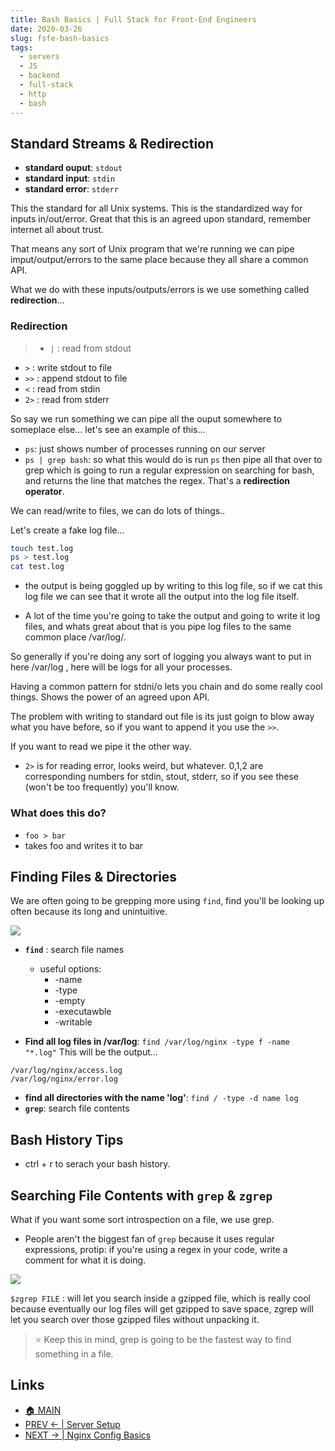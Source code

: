 ```yaml
---
title: Bash Basics | Full Stack for Front-End Engineers
date: 2020-03-26
slug: fsfe-bash-basics
tags:
  - servers
  - JS
  - backend
  - full-stack
  - http
  - bash 
---
```


## Standard Streams & Redirection
- **standard ouput**: `stdout`
- **standard input**: `stdin`
- **standard error**: `stderr`
 
This the standard for all Unix systems. This is the standardized way for inputs in/out/error. Great that this is an agreed upon standard, remember internet all about trust.

That means any sort of Unix program that we're running we can pipe imput/output/errors to the same place because they all share a common API.

What we do with these inputs/outputs/errors is we use something called **redirection**...

### Redirection 
>- `|` : read from stdout 
- `>` : write stdout to file 
- `>>` : append stdout to file
- `<` : read from stdin
- `2>` : read from stderr 

So say we run something we can pipe all the ouput somewhere to someplace else... let's see an example of this...

- `ps`: just shows number of processes running on our server 
- `ps | grep bash`: so what this would do is run `ps` then pipe all that over to grep which is going to run a regular expression on searching for bash, and returns the line that matches the regex. That's a **redirection operator**.

We can read/write to files, we can do lots of things..

Let's create a fake log file...
```bash
touch test.log 
ps > test.log 
cat test.log 
```
- the output is being goggled up by writing to this log file, so if we cat this log file we can see that it wrote all the output into the log file itself.

- A lot of the time you're going to take the output and going to write it log files, and whats great about that is you pipe log files to the same common place /var/log/.

So generally if you're doing any sort of logging you always want to put in here /var/log , here will be logs for all your processes. 

Having a common pattern for stdni/o lets you chain and do some really cool things. Shows the power of an agreed upon API.

The problem with writing to standard out file is its just goign to blow away what you have before, so if you want to append it you use the `>>`.

If you want to read we pipe it the other way.

- `2>` is for reading error, looks weird, but whatever. 0,1,2 are corresponding numbers for stdin, stout, stderr, so if you see these (won't be too frequently) you'll know.

### What does this do?
- `foo > bar`
- takes foo and writes it to bar

## Finding Files & Directories
We are often going to be grepping more using `find`, find you'll be looking up often because its long and unintuitive.

![](find.png)
- **`find`**  : search file names   
    - useful options: 
        - -name 
        - -type 
        - -empty
        - -executawble
        - -writable 

- **Find all log files in /var/log**: `find /var/log/nginx -type f -name "*.log"`
This will be the output...
``` noLineNumbers
/var/log/nginx/access.log
/var/log/nginx/error.log
```
- **find all directories with the name 'log'**: `find / -type -d name log`
- **`grep`**: search file contents 

## Bash History Tips
- ctrl + r to serach your bash history.

## Searching File Contents with `grep` & `zgrep`
What if you want some sort introspection on a file, we use grep.
- People aren't the biggest fan of `grep` because it uses regular expressions, protip: if you're using a regex in your code, write a comment for what it is doing.

![](grep.png)

`$zgrep FILE` : will let you search inside a gzipped file, which is really cool because eventually our log files will get gzipped to save space, zgrep will let you search over those gzipped files without unpacking it.

> ⭐ Keep this in mind, grep is going to be the fastest way to find something in a file.

## Links 
- [🏠 MAIN](/fsfe-intro)
- [PREV ← | Server Setup](/fsfe-server-setup)
- [NEXT → | Nginx Config Basics ](/fsfe-nginx-config)
